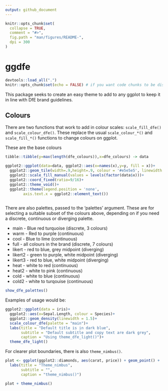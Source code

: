 ```yaml
---
output: github_document
---
```


<!-- README.md is generated from README.Rmd. Please edit that file -->

```r
knitr::opts_chunk$set(
  collapse = TRUE,
  comment = "#>",
  fig.path = "man/figures/README-",
  dpi = 300
)
```

# ggdfe


```r

devtools::load_all(".")
knitr::opts_chunk$set(echo = FALSE) # if you want code chunks to be displayed, best to do it in the chunk headers

```



This package seeks to create an easy theme to add to any ggplot to keep it in line with DfE brand guidelines.

## Colours

There are two functions that work to add in colour scales: `scale_fill_dfe()` and `scale_colour_dfe()`. These replace the usual `scale_colour_*()` and `scale_fill_*()` functions to change colours on ggplot. 

These are the base colours

```r

tibble::tibble(y=max(length(dfe_colours)),x=dfe_colours) -> data

ggplot2::ggplot(data=data, ggplot2::aes(x=names(x),y=y, fill = x))+
  ggplot2::geom_tile(width=.9,height=.9, colour = '#e5e5e5', linewidth = .5)+
  ggplot2::scale_fill_manual(values = levels(factor(data$x)))+
  ggplot2::coord_fixed(ratio=9/16)+
  ggplot2::theme_void()+
  ggplot2::theme(legend.position = 'none',
        axis.text.x = ggplot2::element_text())
  

```


There are also palettes, passed to the 'palettes' argument. These are for selecting a suitable subset of the colours above, depending on if you need a discrete, continuous or diverging palette.

- main - Blue red turquoise (discrete, 3 colours)
- warm - Red to purple (continuous)
- cool - Blue to lime (continuous)
- full - all colours in the brand (discrete, 7 colours)
- likert - red to blue, grey midpoint (diverging)
- likert2 - green to purple, white midpoint (diverging)
- likert3 -  red to blue, white midpoint (diverging)
- heat - white to red (continuous)
- heat2 - white to pink (continuous)
- cold - white to blue (continuous)
- cold2 - white to turqouise (continuous)

```r
show_dfe_palettes()

```

Examples of usage would be:

```r
ggplot2::ggplot(data = iris)+
  ggplot2::aes(x=Sepal.Length, colour = Species)+
  ggplot2::geom_density(linewidth = 1.5)+
  scale_colour_dfe(palette = "main")+
  labs(title = "Default title is in dark blue",
       subtitle = "Default subtitle and copy text are dark grey",
       caption = "Using theme_dfe_light()")+
  theme_dfe_light()


```

For clearer plot boundaries, there is also `theme_nimbus()`.

```r
plot <- ggplot(ggplot2::diamonds, aes(carat, price)) + geom_point() +
  labs(title = "Theme_nimbus",
       subtitle = "",
       caption = "theme_nimbus()")

plot + theme_nimbus()

```

